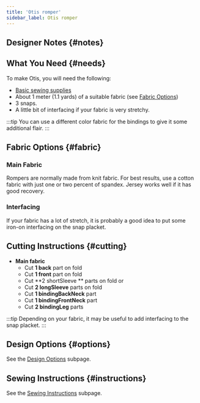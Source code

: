 ```yaml
---
title: 'Otis romper'
sidebar_label: Otis romper
---
```



<DocusaurusDoc>
  <DesignInfo design="otis" noDocsLink />
</DocusaurusDoc>

## Designer Notes {#notes}

<Notes />

## What You Need {#needs}

To make Otis, you will need the following:

- [Basic sewing supplies](/docs/sewing/basic-sewing-supplies)
- About 1 meter (1.1 yards) of a suitable fabric (see [Fabric Options](#fabric))
- 3 snaps.
- A little bit of interfacing if your fabric is very stretchy.

:::tip
You can use a different color fabric for the bindings to give it some
additional flair.
:::

## Fabric Options {#fabric}

### Main Fabric

Rompers are normally made from knit fabric. For best results, use a cotton
fabric with just one or two percent of spandex. Jersey works well if it has
good recovery.

### Interfacing

If your fabric has a lot of stretch, it is probably a good idea to put some
iron-on interfacing on the snap placket.

## Cutting Instructions {#cutting}

- **Main fabric**
  - Cut **1 back** part on fold
  - Cut **1 front** part on fold
  - Cut **2 shortSleeve ** parts on fold
    or
  - Cut **2 longSleeve** parts on fold
  - Cut **1 bindingBackNeck** part
  - Cut **1 bindingFrontNeck** part
  - Cut **2 bindingLeg** parts

:::tip
Depending on your fabric, it may be useful to add interfacing to the snap placket.
:::

## Design Options {#options}

<MiniTip>See the [Design Options](/docs/designs/otis/options/) subpage.</MiniTip>

## Sewing Instructions {#instructions}

<MiniTip>See the [Sewing Instructions](/docs/designs/otis/instructions/) subpage.</MiniTip>
